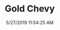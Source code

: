 ---
width: 2000
height: 1333
title: Gold Chevy
description: Another angle of the gold Chevy.
date: 5/27/2019 11:54:25 AM
cameraMake: Sony
cameraModel: ILCE-7M3
lens: FE 24-105mm F4 G OSS
settingsfStop: f/4
settingsISO: ISO 100
settingsShutter: 1/400
settingsFocalLength: 105 mm
---